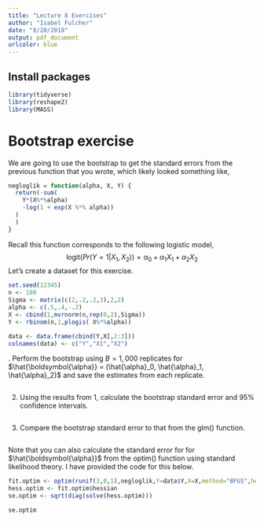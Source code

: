 ```yaml
---
title: "Lecture 8 Exercises"
author: "Isabel Fulcher"
date: "8/20/2018"
output: pdf_document
urlcolor: blue
---
```


## Install packages 
```r
library(tidyverse)
library(reshape2)
library(MASS)
```

# Bootstrap exercise

We are going to use the bootstrap to get the standard errors from the previous function that you wrote, which likely looked something like,

```r
negloglik = function(alpha, X, Y) {
  return(-sum(
    Y*(X%*%alpha)
    -log(1 + exp(X %*% alpha))
  ) 
  ) 
}
```

Recall this function corresponds to the following logistic model, 
$$ \textrm{logit}(Pr(Y=1 | X_1, X_2)) = \alpha_0 + \alpha_1X_1 + \alpha_2 X_2  $$
Let's create a dataset for this exercise.

```r
set.seed(12345)
n <- 100
Sigma <- matrix(c(2,.2,.2,3),2,2)
alpha <- c(.5,.4,-.2)
X <- cbind(1,mvrnorm(n,rep(0,2),Sigma))
Y <- rbinom(n,1,plogis( X%*%alpha))

data <- data.frame(cbind(Y,X[,2:3]))
colnames(data) <- c("Y","X1","X2")
```

\newpage 
1. Perform the bootstrap using $B=1,000$ replicates for $\hat{\boldsymbol{\alpha}} = (\hat{\alpha}_0, \hat{\alpha}_1, \hat{\alpha}_2)$ and save the estimates from each replicate.  
```r
```

2. Using the results from 1, calculate the bootstrap standard error and 95% confidence intervals. 
```r
```

3. Compare the bootstrap standard error to that from the glm() function. 
```r
```

Note that you can also calculate the standard error for for $\hat{\boldsymbol{\alpha}}$ from the optim() function using standard likelihood theory. I have provided the code for this below. 
```r
fit.optim <- optim(runif(3,0,1),negloglik,Y=data$Y,X=X,method="BFGS",hessian=TRUE)
hess.optim <- fit.optim$hessian
se.optim <- sqrt(diag(solve(hess.optim))) 

se.optim
```
